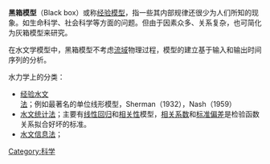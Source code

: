 {{refimprove|time=2019-09-04T12:13:38+08:00}}
'''黑箱模型'''（Black box）或称[[经验模型|经验模型]]，指一些其内部规律还很少为人们所知的现象。如生命科学、社会科学等方面的问题。但由于因素众多、关系复杂，也可简化为灰箱模型来研究。

在水文学模型中，黑箱模型不考虑[[流域|流域]]物理过程，模型的建立基于输入和输出时间序列的分析。

水力学上的分类：
*[[经验水文法|经验水文法]]；例如最著名的单位线形模型，Sherman（1932），Nash（1959）
*[[水文统计法|水文统计法]]；主要有[[线性回归|线性回归]]和[[相关性|相关性]]模型，[[相关系数|相关系数]]和[[标准偏差|标准偏差]]是检验函数关系拟合好坏的标准。
*[[水文信息法|水文信息法]]；

[[Category:科学|Category:科学]]